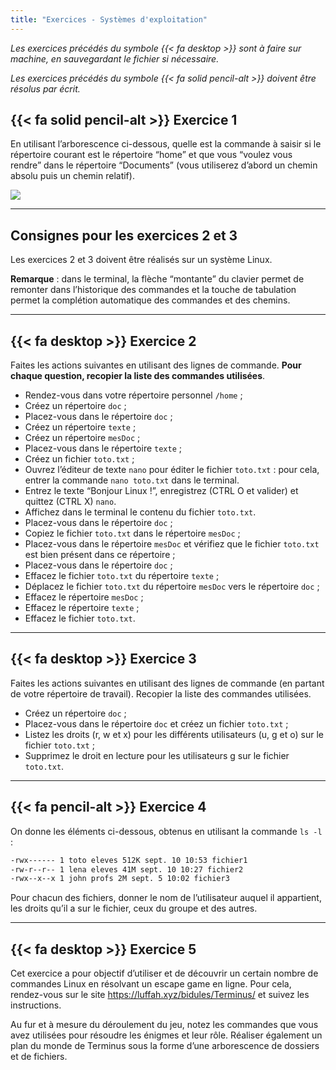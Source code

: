 ---
title: "Exercices - Systèmes d'exploitation"
---

_Les exercices précédés du symbole {{< fa desktop >}} sont à faire sur machine, en sauvegardant le fichier si nécessaire._

_Les exercices précédés du symbole {{< fa solid pencil-alt >}} doivent être résolus par écrit._

## {{< fa solid pencil-alt >}} Exercice 1

En utilisant l'arborescence ci-dessous, quelle est la commande à saisir si le répertoire courant est le répertoire "home" et que vous "voulez vous rendre" dans le répertoire "Documents" (vous utiliserez d'abord un chemin absolu puis un chemin relatif).

![](arborescence.png)

-----------------------------------------

:::{.callout-warning}
## Consignes pour les exercices 2 et 3

Les exercices 2 et 3 doivent être réalisés sur un système Linux.

**Remarque** : dans le terminal, la flèche "montante" du clavier permet de remonter dans l'historique des commandes et la touche de tabulation permet la complétion automatique des commandes et des chemins.
:::

----------------------------------------

## {{< fa desktop >}} Exercice 2

Faites les actions suivantes en utilisant des lignes de commande. **Pour chaque question, recopier la liste des commandes utilisées**.

* Rendez-vous dans votre répertoire personnel `/home` ;
* Créez un répertoire ``doc`` ;
* Placez-vous dans le répertoire ``doc`` ;
* Créez un répertoire ``texte`` ;
* Créez un répertoire ``mesDoc`` ;
* Placez-vous dans le répertoire ``texte`` ;
* Créez un fichier ``toto.txt`` ;
* Ouvrez l'éditeur de texte `nano` pour éditer le fichier ``toto.txt`` : pour cela, entrer la commande `nano toto.txt` dans le terminal.
* Entrez le texte "Bonjour Linux !", enregistrez (CTRL O et valider) et quittez (CTRL X) `nano`.
* Affichez dans le terminal le contenu du fichier `toto.txt`.
* Placez-vous dans le répertoire ``doc`` ;
* Copiez le fichier ``toto.txt`` dans le répertoire ``mesDoc`` ;
* Placez-vous dans le répertoire ``mesDoc`` et vérifiez que le fichier ``toto.txt`` est bien présent dans ce répertoire ;
* Placez-vous dans le répertoire ``doc`` ;
* Effacez le fichier ``toto.txt`` du répertoire ``texte`` ;
* Déplacez le fichier ``toto.txt`` du répertoire ``mesDoc`` vers le répertoire ``doc`` ;
* Effacez le répertoire ``mesDoc`` ;
* Effacez le répertoire ``texte`` ;
* Effacez le fichier ``toto.txt``.

-------------------------------------

## {{< fa desktop >}} Exercice 3

Faites les actions suivantes en utilisant des lignes de commande (en partant de votre répertoire de travail). Recopier la liste des commandes utilisées.

* Créez un répertoire ``doc`` ;
* Placez-vous dans le répertoire ``doc`` et créez un fichier ``toto.txt`` ;
* Listez les droits (r, w et x) pour les différents utilisateurs (u, g et o) sur le fichier ``toto.txt`` ;
* Supprimez le droit en lecture pour les utilisateurs g sur le fichier ``toto.txt``.

-------------------------------------

## {{< fa pencil-alt >}} Exercice 4

On donne les éléments ci-dessous, obtenus en utilisant la commande `ls -l` :

```bash
-rwx------ 1 toto eleves 512K sept. 10 10:53 fichier1
-rw-r--r-- 1 lena eleves 41M sept. 10 10:27 fichier2
-rwx--x--x 1 john profs 2M sept. 5 10:02 fichier3
```

Pour chacun des fichiers, donner le nom de l'utilisateur auquel il appartient, les droits qu'il a sur le fichier, ceux du groupe et des autres.

-------------------------------------

## {{< fa desktop >}} Exercice 5

Cet exercice a pour objectif d'utiliser et de découvrir un certain nombre de commandes Linux en résolvant un escape game en ligne. Pour cela, rendez-vous sur le site [https://luffah.xyz/bidules/Terminus/](https://luffah.xyz/bidules/Terminus/) et suivez les instructions.

Au fur et à mesure du déroulement du jeu, notez les commandes que vous avez utilisées pour résoudre les énigmes et leur rôle. Réaliser également un plan du monde de Terminus sous la forme d'une arborescence de dossiers et de fichiers.